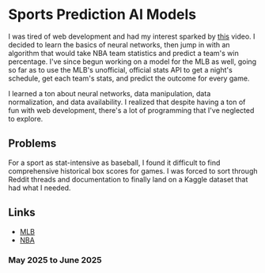 # Sports Prediction AI Models

I was tired of web development and had my interest sparked by [this](https://www.youtube.com/watch?v=LkJpNLIaeVk) video. I decided to learn the basics of neural networks, then jump in with an algorithm that would take NBA team statistics and predict a team's win percentage. I've since begun working on a model for the MLB as well, going so far as to use the MLB's unofficial, official stats API to get a night's schedule, get each team's stats, and predict the outcome for every game.

I learned a ton about neural networks, data manipulation, data normalization, and data availability. I realized that despite having a ton of fun with web development, there's a lot of programming that I've neglected to explore.

## Problems

For a sport as stat-intensive as baseball, I found it difficult to find comprehensive historical box scores for games. I was forced to sort through Reddit threads and documentation to finally land on a Kaggle dataset that had what I needed.

## Links
- [MLB](https://github.com/gpossst/mlb-ai)
- [NBA](https://github.com/gpossst/nba-ai)

###  May 2025 to June 2025